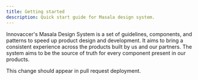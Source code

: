 ```yaml
---
title: Getting started
description: Quick start guide for Masala design system.
---
```


Innovaccer's Masala Design System is a set of guidelines, components, and patterns to speed up product design and development.
It aims to bring a consistent experience across the products built by us and our partners. The system aims to be the source of truth for every component present in our products.

<Message appearance="info" description="You can use components in MDX." />

This change should appear in pull request deployment.

